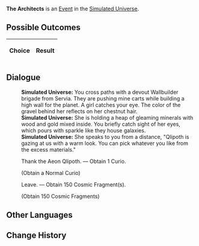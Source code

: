 {{Simulated Universe Event Infobox
|title        = The Architects
|image        = Random Event Normal.png
|type         =
|appearsIn    = [[Simulated Universe]]
|appearsIn2   = 
|appearsIn3   = 
|requirements =
|prev         = 
|next         = 
|indexRewards =
|characters   =
}}
'''The Architects''' is an [[Simulated Universe/Events|Event]] in the [[Simulated Universe]].

==Possible Outcomes==
{| class="article-table"
!Choice
!Result

|}

<!--
==Gameplay Notes==

-->
==Dialogue==
{{Dialogue Start}}
:'''Simulated Universe:''' You cross paths with a devout Wallbuilder brigade from Servia. They are pushing mine carts while building a high wall for the planet. A girl catches your eye. The color of the gravel behind her reflects on her chestnut hair.
:'''Simulated Universe:''' She is holding a heap of gleaming minerals with wood and gold mixed inside. You briefly catch sight of her eyes, which pours with sparkle like they house galaxies.
:'''Simulated Universe:''' She speaks to you from a distance, "Qlipoth is gazing at us with a warm look. You can pick whatever you like from the excess materials."
:{{DIcon|Star}} Thank the Aeon Qlipoth. &mdash; Obtain 1 Curio.
:;(Obtain a Normal Curio)
:{{DIcon|Star}} Leave. &mdash; Obtain 150 Cosmic Fragment(s).
:;(Obtain 150 Cosmic Fragments)
{{Dialogue End}}

==Other Languages==
{{Other Languages
|zhs   = 筑城者
|zht   = 築城者
|ja    = 建創者
|ko    = 축성가(築城家)
|es    = Arquitectos
|fr    = Les Architectes
|ru    = Архитекторы
|th    = ผู้สร้างเมือง
|vi    = Đấng Kiến Tạo
|de    = Die Architekten
|id    = Architect
|pt    = Os Arquitetos
}}

==Change History==
{{Change History|1.0}}
